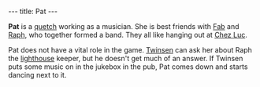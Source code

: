 ---
title: Pat
---

{{twinsunica import}}{{Infobox Character
 |image=Pat.png
 |race=Quetch
 |gender=Female
 |size=average
 |age=Adult
 |magical=
 |lba1=
 |lba2=
 |occupation=
 |requires=
 |amount=
 |fam1=
 |fam2=
 |planet=
 |island=
 |building=
}}

'''Pat''' is a [[quetch]] working as a musician. She is best friends with [[Fab]] and [[Raph]], who together formed a band. They all like hanging out at [[Chez Luc]].

Pat does not have a vital role in the game. [[Twinsen]] can ask her about Raph the [[lighthouse]] keeper, but he doesn't get much of an answer. If Twinsen puts some music on in the jukebox in the pub, Pat comes down and starts dancing next to it.

<!-- remove these category links when they're all automated by categorizers...
[[Category: Quetches]]
[[Category: Female characters]]
[[Category: Average characters]]
[[Category: Adult characters]]
[[Category: Citadel Island inhabitants]] -->